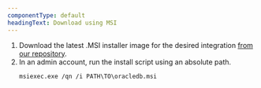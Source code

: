 ```yaml
---
componentType: default
headingText: Download using MSI
---
```


1. Download the latest .MSI installer image for the desired integration [from our repository](https://download.newrelic.com/infrastructure_agent/windows/integrations/).
2. In an admin account, run the install script using an absolute path.
    ```
    msiexec.exe /qn /i PATH\TO\oracledb.msi
    ```